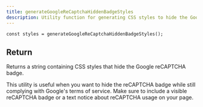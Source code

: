 ```yaml
---
title: generateGoogleReCaptchaHiddenBadgeStyles
description: Utility function for generating CSS styles to hide the Google reCAPTCHA badge
---
```


```tsx
const styles = generateGoogleReCaptchaHiddenBadgeStyles();
```

## Return

Returns a string containing CSS styles that hide the Google reCAPTCHA badge.

<Callout>
  This utility is useful when you want to hide the reCAPTCHA badge while still complying with
  Google's terms of service. Make sure to include a visible reCAPTCHA badge or a text notice about
  reCAPTCHA usage on your page.
</Callout>
